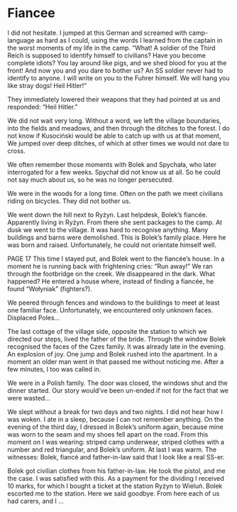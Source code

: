 # Fiancee {#fiancee}

I did not hesitate. I jumped at this German and screamed with camp-language as hard as I could, using the words I learned from the captain in the worst moments of my life in the camp. "What! A soldier of the Third Reich is supposed to identify himself to civilians? Have you become complete idiots? You lay around like pigs, and we shed blood for you at the front! And now you and you dare to bother us? An SS soldier never had to identify to anyone. I will write on you to the Fuhrer himself. We will hang you like stray dogs! Heil Hitler! "

They immediately lowered their weapons that they had pointed at us and responded: "Heil Hitler."

We did not wait very long. Without a word, we left the village boundaries, into the fields and meadows, and then through the ditches to the forest. I do not know if Kusociński would be able to catch up with us at that moment, We jumped over deep ditches, of which at other times we would not dare to cross.

We often remember those moments with Bolek and Spychała, who later interrogated for a few weeks. Spychał did not know us at all. So he could not say much about us, so he was no longer persecuted.

We were in the woods for a long time. Often on the path we meet civilians riding on bicycles. They did not bother us.

We went down the hill next to Ryżyn. Last helpdesk, Bolek's fiancée. Apparently living in Ryżyn. From there she sent packages to the camp. At dusk we went to the village. It was hard to recognise anything. Many buildings and barns were demolished. This is Bolek's family place. Here he was born and raised. Unfortunately, he could not orientate himself well.

PAGE 17
This time I stayed put, and Bolek went to the fiancée’s house. In a moment he is running back with frightening cries: "Run away!" We ran through the footbridge on the creek. We disappeared in the dark. What happened? He entered a house where, instead of finding a fiancée, he found “Wołyniak" (fighters?).

We peered through fences and windows to the buildings to meet at least one familiar face. Unfortunately, we encountered only unknown faces. Displaced Poles...

The last cottage of the village side, opposite the station to which we directed our steps, lived the father of the bride. Through the window Bolek recognised the faces of the Czes family. It was already late in the evening. An explosion of joy. One jump and Bolek rushed into the apartment. In a moment an older man went in that passed me without noticing me. After a few minutes, I too was called in.

We were in a Polish family. The door was closed, the windows shut and the dinner started. Our story would’ve been un-ended if not for the fact that we were wasted...

We slept without a break for two days and two nights. I did not hear how I was woken. I ate in a sleep, because I can not remember anything. On the evening of the third day, I dressed in Bolek's uniform again, because mine was worn to the seam and my shoes fell apart on the road. From this moment on I was wearing: striped camp underwear, striped clothes with a number and red triangular, and Bolek’s uniform. At last I was warm. The witnesses: Bolek, fiancé and father-in-law said that I look like a real SS-er.

Bolek got civilian clothes from his father-in-law. He took the pistol, and me the case. I was satisfied with this. As a payment for the dividing I received 10 marks, for which I bought a ticket at the station Ryżyn to Wieluń. Bolek escorted me to the station. Here we said goodbye. From here each of us had carers, and I ...